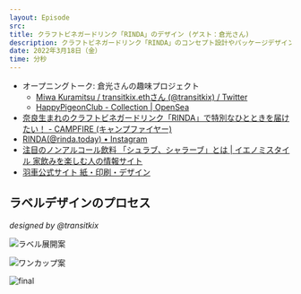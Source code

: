 ```yaml
---
layout: Episode
src: 
title: クラフトビネガードリンク「RINDA」のデザイン (ゲスト：倉光さん)
description: クラフトビネガードリンク「RINDA」のコンセプト設計やパッケージデザインについて、デザイナーの倉光美和さん(@transitkix)をゲストに迎えて話しました。
date: 2022年3月18日（金）
time: 分秒
---
```


- オープニングトーク: 倉光さんの趣味プロジェクト
    - [Miwa Kuramitsu / transitkix.ethさん (@transitkix) / Twitter](https://twitter.com/transitkix)
    - [HappyPigeonClub - Collection | OpenSea](https://opensea.io/collection/happy-pigeon-club)
- [奈良生まれのクラフトビネガードリンク「RINDA」で特別なひとときを届けたい！ - CAMPFIRE (キャンプファイヤー)](https://camp-fire.jp/projects/view/550881)
- [RINDA(@rinda.today) • Instagram](https://www.instagram.com/rinda.today/)
- [注目のノンアルコール飲料 「シュラブ、シャラーブ」とは | イエノミスタイル 家飲みを楽しむ人の情報サイト](https://www.ienomistyle.com/trend/20200824-4284)
- [羽車公式サイト 紙・印刷・デザイン](https://www.haguruma.co.jp/store)

## ラベルデザインのプロセス
_designed by @transitkix_

![ラベル展開案](/ep_contents_images/72/idea1.png)

![ワンカップ案](/ep_contents_images/72/idea2.png)

![final](/ep_contents_images/72/final.jpg)
